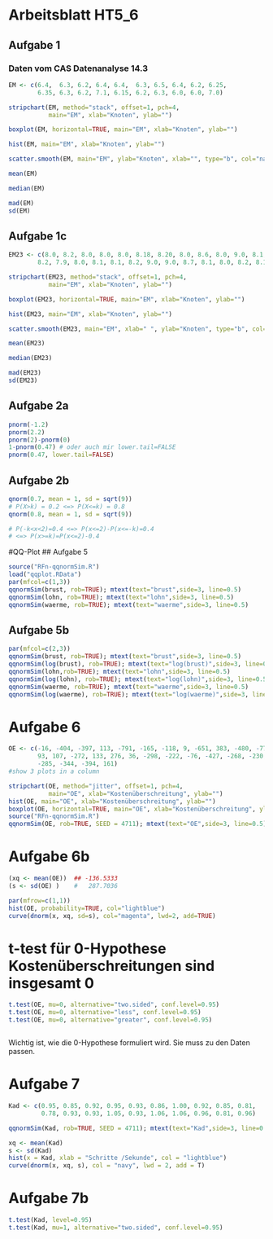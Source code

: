# Arbeitsblatt HT5_6 {.unnumbered}

## Aufgabe 1

### Daten vom CAS Datenanalyse 14.3

```r

EM <- c(6.4,  6.3, 6.2, 6.4, 6.4,  6.3, 6.5, 6.4, 6.2, 6.25,
        6.35, 6.3, 6.2, 7.1, 6.15, 6.2, 6.3, 6.0, 6.0, 7.0)

stripchart(EM, method="stack", offset=1, pch=4, 
           main="EM", xlab="Knoten", ylab="")

boxplot(EM, horizontal=TRUE, main="EM", xlab="Knoten", ylab="")

hist(EM, main="EM", xlab="Knoten", ylab="")

scatter.smooth(EM, main="EM", ylab="Knoten", xlab="", type="b", col="navyblue")

mean(EM)

median(EM)

mad(EM)
sd(EM)


```

## Aufgabe 1c

```r

EM23 <- c(8.0, 8.2, 8.0, 8.0, 8.0, 8.18, 8.20, 8.0, 8.6, 8.0, 9.0, 8.1, 8.1,
        8.2, 7.9, 8.0, 8.1, 8.1, 8.2, 9.0, 9.0, 8.7, 8.1, 8.0, 8.2, 8.1, 8.0)

stripchart(EM23, method="stack", offset=1, pch=4, 
           main="EM", xlab="Knoten", ylab="")

boxplot(EM23, horizontal=TRUE, main="EM", xlab="Knoten", ylab="")

hist(EM23, main="EM", xlab="Knoten", ylab="")

scatter.smooth(EM23, main="EM", xlab=" ", ylab="Knoten", type="b", col="navyblue")

mean(EM23)

median(EM23)

mad(EM23)
sd(EM23)
```

## Aufgabe 2a

```r
pnorm(-1.2)
pnorm(2.2)
pnorm(2)-pnorm(0)
1-pnorm(0.47) # oder auch mir lower.tail=FALSE
pnorm(0.47, lower.tail=FALSE)
```

## Aufgabe 2b

```r
qnorm(0.7, mean = 1, sd = sqrt(9))
# P(X>k) = 0.2 <=> P(X<=k) = 0.8
qnorm(0.8, mean = 1, sd = sqrt(9))

# P(-k<x<2)=0.4 <=> P(x<=2)-P(x<=-k)=0.4
# <=> P(x>=k)=P(x<=2)-0.4


```

#QQ-Plot \## Aufgabe 5

```r
source("RFn-qqnormSim.R")
load("qqplot.RData")
par(mfcol=c(1,3))
qqnormSim(brust, rob=TRUE); mtext(text="brust",side=3, line=0.5)
qqnormSim(lohn, rob=TRUE); mtext(text="lohn",side=3, line=0.5)
qqnormSim(waerme, rob=TRUE); mtext(text="waerme",side=3, line=0.5)
```

## Aufgabe 5b

```r
par(mfcol=c(2,3))
qqnormSim(brust, rob=TRUE); mtext(text="brust",side=3, line=0.5)
qqnormSim(log(brust), rob=TRUE); mtext(text="log(brust)",side=3, line=0.5)
qqnormSim(lohn,rob=TRUE); mtext(text="lohn",side=3, line=0.5)
qqnormSim(log(lohn), rob=TRUE); mtext(text="log(lohn)",side=3, line=0.5)
qqnormSim(waerme, rob=TRUE); mtext(text="waerme",side=3, line=0.5)
qqnormSim(log(waerme), rob=TRUE); mtext(text="log(waerme)",side=3, line=0.5)
```

# Aufgabe 6
```r

OE <- c(-16, -404, -397, 113, -791, -165, -118, 9, -651, 383, -480, -77, 221,
        93, 107, -272, 133, 276, 36, -298, -222, -76, -427, -268, -230, 287,
        -285, -344, -394, 161)
#show 3 plots in a column

stripchart(OE, method="jitter", offset=1, pch=4, 
           main="OE", xlab="Kostenüberschreitung", ylab="")
hist(OE, main="OE", xlab="Kostenüberschreitung", ylab="")
boxplot(OE, horizontal=TRUE, main="OE", xlab="Kostenüberschreitung", ylab="")
source("RFn-qqnormSim.R")
qqnormSim(OE, rob=TRUE, SEED = 4711); mtext(text="OE",side=3, line=0.5); qqline(OE, col="red", lty=3)
```
# Aufgabe 6b
```r
(xq <- mean(OE))  ## -136.5333
(s <- sd(OE) )    #   287.7036

par(mfrow=c(1,1))
hist(OE, probability=TRUE, col="lightblue")
curve(dnorm(x, xq, sd=s), col="magenta", lwd=2, add=TRUE)
```
# t-test für 0-Hypothese Kostenüberschreitungen sind insgesamt 0
```r
t.test(OE, mu=0, alternative="two.sided", conf.level=0.95)
t.test(OE, mu=0, alternative="less", conf.level=0.95)
t.test(OE, mu=0, alternative="greater", conf.level=0.95)



```
Wichtig ist, wie die 0-Hypothese formuliert wird. 
Sie muss zu den Daten passen.

# Aufgabe 7
```r

Kad <- c(0.95, 0.85, 0.92, 0.95, 0.93, 0.86, 1.00, 0.92, 0.85, 0.81,
         0.78, 0.93, 0.93, 1.05, 0.93, 1.06, 1.06, 0.96, 0.81, 0.96)

qqnormSim(Kad, rob=TRUE, SEED = 4711); mtext(text="Kad",side=3, line=0.5); qqline(Kad, col="red", lty=3)

xq <- mean(Kad)
s <- sd(Kad)
hist(x = Kad, xlab = "Schritte /Sekunde", col = "lightblue")
curve(dnorm(x, xq, s), col = "navy", lwd = 2, add = T)


```
# Aufgabe 7b
```r

t.test(Kad, level=0.95)
t.test(Kad, mu=1, alternative="two.sided", conf.level=0.95)

```